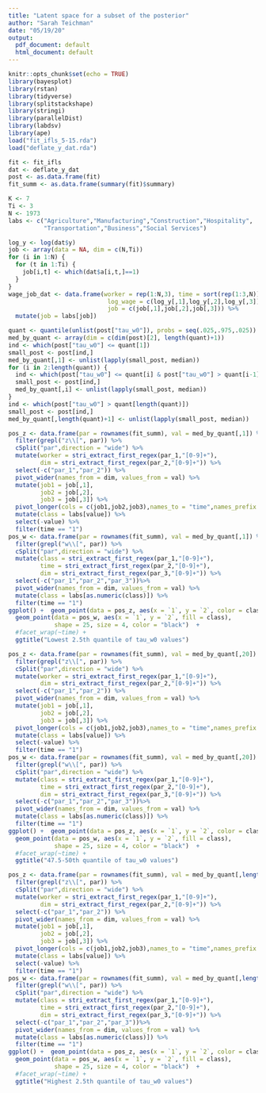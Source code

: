 ```yaml
---
title: "Latent space for a subset of the posterior"
author: "Sarah Teichman"
date: "05/19/20"
output:
  pdf_document: default
  html_document: default
---
```


```r
knitr::opts_chunk$set(echo = TRUE)
library(bayesplot)
library(rstan)
library(tidyverse)
library(splitstackshape)
library(stringi)
library(parallelDist)
library(labdsv)
library(ape)
load("fit_ifls_5-15.rda")
load("deflate_y_dat.rda")
```

```r
fit <- fit_ifls
dat <- deflate_y_dat
post <- as.data.frame(fit)
fit_summ <- as.data.frame(summary(fit)$summary)
```

```r
K <- 7
Ti <- 3
N <- 1973
labs <- c("Agriculture","Manufacturing","Construction","Hospitality",
          "Transportation","Business","Social Services")
```


```r
log_y <- log(dat$y)
job <- array(data = NA, dim = c(N,Ti))
for (i in 1:N) {
  for (t in 1:Ti) {
    job[i,t] <- which(dat$a[i,t,]==1)
  }
}
wage_job_dat <- data.frame(worker = rep(1:N,3), time = sort(rep(1:3,N)),
                            log_wage = c(log_y[,1],log_y[,2],log_y[,3]),
                            job = c(job[,1],job[,2],job[,3])) %>%
  mutate(job = labs[job])
```

```r
quant <- quantile(unlist(post["tau_w0"]), probs = seq(.025,.975,.025))
med_by_quant <- array(dim = c(dim(post)[2], length(quant)+1))
ind <- which(post["tau_w0"] <= quant[1])
small_post <- post[ind,]
med_by_quant[,1] <- unlist(lapply(small_post, median))
for (i in 2:length(quant)) {
  ind <- which(post["tau_w0"] <= quant[i] & post["tau_w0"] > quant[i-1])
  small_post <- post[ind,]
  med_by_quant[,i] <- unlist(lapply(small_post, median))
}
ind <- which(post["tau_w0"] > quant[length(quant)])
small_post <- post[ind,]
med_by_quant[,length(quant)+1] <- unlist(lapply(small_post, median))
```

```r
pos_z <- data.frame(par = rownames(fit_summ), val = med_by_quant[,1]) %>%
  filter(grepl("z\\[", par)) %>%
  cSplit("par",direction = "wide") %>%
  mutate(worker = stri_extract_first_regex(par_1,"[0-9]+"),
         dim = stri_extract_first_regex(par_2,"[0-9]+")) %>%
  select(-c("par_1","par_2")) %>%
  pivot_wider(names_from = dim, values_from = val) %>%
  mutate(job1 = job[,1],
         job2 = job[,2],
         job3 = job[,3]) %>%
  pivot_longer(cols = c(job1,job2,job3),names_to = "time",names_prefix = "job") %>% 
  mutate(class = labs[value]) %>%
  select(-value) %>% 
  filter(time == "1")
pos_w <- data.frame(par = rownames(fit_summ), val = med_by_quant[,1]) %>%
  filter(grepl("w\\[", par)) %>%
  cSplit("par",direction = "wide") %>%
  mutate(class = stri_extract_first_regex(par_1,"[0-9]+"),
         time = stri_extract_first_regex(par_2,"[0-9]+"),
         dim = stri_extract_first_regex(par_3,"[0-9]+")) %>%
  select(-c("par_1","par_2","par_3"))%>%
  pivot_wider(names_from = dim, values_from = val) %>%
  mutate(class = labs[as.numeric(class)]) %>%
  filter(time == "1")
ggplot() +  geom_point(data = pos_z, aes(x = `1`, y = `2`, color = class, alpha = 0.5)) + 
  geom_point(data = pos_w, aes(x = `1`, y = `2`, fill = class), 
             shape = 25, size = 4, color = "black")  +
  #facet_wrap(~time) + 
  ggtitle("Lowest 2.5th quantile of tau_w0 values")
```

```r
pos_z <- data.frame(par = rownames(fit_summ), val = med_by_quant[,20]) %>%
  filter(grepl("z\\[", par)) %>%
  cSplit("par",direction = "wide") %>%
  mutate(worker = stri_extract_first_regex(par_1,"[0-9]+"),
         dim = stri_extract_first_regex(par_2,"[0-9]+")) %>%
  select(-c("par_1","par_2")) %>%
  pivot_wider(names_from = dim, values_from = val) %>%
  mutate(job1 = job[,1],
         job2 = job[,2],
         job3 = job[,3]) %>%
  pivot_longer(cols = c(job1,job2,job3),names_to = "time",names_prefix = "job") %>% 
  mutate(class = labs[value]) %>%
  select(-value) %>%
  filter(time == "1")
pos_w <- data.frame(par = rownames(fit_summ), val = med_by_quant[,20]) %>%
  filter(grepl("w\\[", par)) %>%
  cSplit("par",direction = "wide") %>%
  mutate(class = stri_extract_first_regex(par_1,"[0-9]+"),
         time = stri_extract_first_regex(par_2,"[0-9]+"),
         dim = stri_extract_first_regex(par_3,"[0-9]+")) %>%
  select(-c("par_1","par_2","par_3"))%>%
  pivot_wider(names_from = dim, values_from = val) %>%
  mutate(class = labs[as.numeric(class)]) %>%
  filter(time == "1")
ggplot() +  geom_point(data = pos_z, aes(x = `1`, y = `2`, color = class, alpha = 0.5)) + 
  geom_point(data = pos_w, aes(x = `1`, y = `2`, fill = class), 
             shape = 25, size = 4, color = "black")  +
  #facet_wrap(~time) + 
  ggtitle("47.5-50th quantile of tau_w0 values")
```

```r
pos_z <- data.frame(par = rownames(fit_summ), val = med_by_quant[,length(quant)+1]) %>%
  filter(grepl("z\\[", par)) %>%
  cSplit("par",direction = "wide") %>%
  mutate(worker = stri_extract_first_regex(par_1,"[0-9]+"),
         dim = stri_extract_first_regex(par_2,"[0-9]+")) %>%
  select(-c("par_1","par_2")) %>%
  pivot_wider(names_from = dim, values_from = val) %>%
  mutate(job1 = job[,1],
         job2 = job[,2],
         job3 = job[,3]) %>%
  pivot_longer(cols = c(job1,job2,job3),names_to = "time",names_prefix = "job") %>% 
  mutate(class = labs[value]) %>%
  select(-value) %>%
  filter(time == "1")
pos_w <- data.frame(par = rownames(fit_summ), val = med_by_quant[,length(quant)+1]) %>%
  filter(grepl("w\\[", par)) %>%
  cSplit("par",direction = "wide") %>%
  mutate(class = stri_extract_first_regex(par_1,"[0-9]+"),
         time = stri_extract_first_regex(par_2,"[0-9]+"),
         dim = stri_extract_first_regex(par_3,"[0-9]+")) %>%
  select(-c("par_1","par_2","par_3"))%>%
  pivot_wider(names_from = dim, values_from = val) %>%
  mutate(class = labs[as.numeric(class)]) %>%
  filter(time == "1")
ggplot() +  geom_point(data = pos_z, aes(x = `1`, y = `2`, color = class, alpha = 0.5)) + 
  geom_point(data = pos_w, aes(x = `1`, y = `2`, fill = class), 
             shape = 25, size = 4, color = "black")  +
  #facet_wrap(~time) + 
  ggtitle("Highest 2.5th quantile of tau_w0 values")
```
